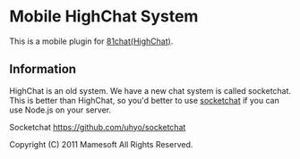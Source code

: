 =Mobile HighChat System=

This is a mobile plugin for [https://github.com/na2hiro/81chat 81chat(HighChat)].

==Information==
HighChat is an old system. We have a new chat system is called socketchat.
This is better than HighChat, so you'd better to use [https://github.com/uhyo/socketchat socketchat] if you can use Node.js on your server.

Socketchat https://github.com/uhyo/socketchat

Copyright (C) 2011 Mamesoft All Rights Reserved.
